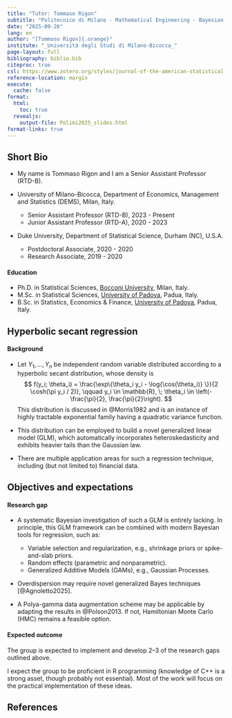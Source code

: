 ```yaml
---
title: "Tutor: Tommaso Rigon"
subtitle: "Politecnico di Milano - Mathematical Engineering - Bayesian Statistics"
date: "2025-09-26"
lang: en
author: "[Tommaso Rigon]{.orange}"
institute: "_Università degli Studi di Milano-Bicocca_"
page-layout: full
bibliography: biblio.bib
citeproc: true
csl: https://www.zotero.org/styles/journal-of-the-american-statistical-association
reference-location: margin
execute:
  cache: false
format:
  html:
    toc: true
  revealjs:
    output-file: Polimi2025_slides.html
format-links: true
---
```



## Short Bio

- My name is [Tommaso Rigon]{.blue} and I am a [Senior Assistant Professor]{.orange} (RTD-B).

- [University of Milano-Bicocca]{.blue}, Department of Economics, Management and Statistics (DEMS), Milan, Italy.
  - Senior Assistant Professor (RTD-B), 2023 - Present
  - Junior Assistant Professor (RTD-A), 2020 - 2023

- [Duke University]{.blue}, Department of Statistical Science, Durham (NC), U.S.A.
  - Postdoctoral Associate, 2020 - 2020
  - Research Associate, 2019 - 2020

:::callout-note
#### Education

- [Ph.D. in Statistical Sciences]{.orange}, [Bocconi University](https://www.unibocconi.eu/), Milan, Italy.
- [M.Sc. in Statistical Sciences]{.blue}, [University of Padova](https://www.unipd.it), Padua, Italy.
- [B.Sc. in Statistics, Economics & Finance]{.grey}, [University of Padova](https://www.unipd.it), Padua, Italy.
:::


## Hyperbolic secant regression


:::callout-tip
#### Background
- Let $Y_1,\dots,Y_n$ be independent random variable distributed according to a [hyperbolic secant distribution]{.orange}, whose [density]{.blue} is
$$
f(y_i; \theta_i) = \frac{\exp\{\theta_i y_i - \log{\cos(\theta_i)} \}}{2 \cosh(\pi y_i / 2)}, \qquad y_i \in \mathbb{R}, \; \theta_i \in \left(-\frac{\pi}{2}, \frac{\pi}{2}\right).
$$
This distribution is discussed in @Morris1982 and is an instance of highly tractable [exponential family]{.orange} having a [quadratic variance]{.blue} function. 
:::


- This distribution can be employed to build a novel generalized linear model (GLM), which automatically incorporates [heteroskedasticity]{.orange} and exhibits [heavier tails]{.blue} than the Gaussian law.

- There are multiple application areas for such a regression technique, including (but not limited to) financial data.

## Objectives and expectations

:::callout-tip
#### Research gap
- A systematic [Bayesian investigation]{.orange} of such a GLM is entirely lacking. In principle, this GLM framework can be combined with modern Bayesian tools for regression, such as:
  - Variable selection and regularization, e.g., shrinkage priors or spike-and-slab priors.
  - Random effects (parametric and nonparametric).
  - Generalized Additive Models (GAMs), e.g., Gaussian Processes.

- [Overdispersion]{.orange} may require novel generalized Bayes techniques [@Agnoletto2025].

- A [Polya-gamma]{.blue} data augmentation scheme may be applicable by adapting the results in @Polson2013. If not, Hamiltonian Monte Carlo (HMC) remains a feasible option.

:::

:::callout-warning
#### Expected outcome

The group is expected to implement and develop 2–3 of the research gaps outlined above.  

I expect the group to be proficient in R programming (knowledge of C++ is a strong asset, though probably not essential). Most of the work will focus on the practical implementation of these ideas.
:::


## References
